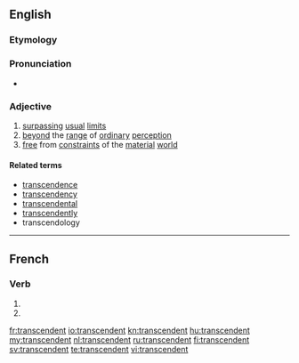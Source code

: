==English==
===Etymology===
{{suffix|transcend|ent}}

===Pronunciation===
* {{IPA|/tɹænˈsɛndɛnt/}}

===Adjective===
{{en-adj}}
# [[surpass]]ing [[usual]] [[limit]]s
# [[beyond]] the [[range]] of [[ordinary]] [[perception]]
# [[free]] from [[constraint]]s of the [[material]] [[world]]

====Related terms====
* [[transcendence]]
* [[transcendency]]
* [[transcendental]]
* [[transcendently]]
* transcendology

----

==French==
===Verb===
{{fr-verb-form}}
# {{conjugation of|transcender||3|p|pres|ind|lang=fr}}
# {{conjugation of|transcender||3|p|pres|sub|lang=fr}}
[[fr:transcendent]]
[[io:transcendent]]
[[kn:transcendent]]
[[hu:transcendent]]
[[my:transcendent]]
[[nl:transcendent]]
[[ru:transcendent]]
[[fi:transcendent]]
[[sv:transcendent]]
[[te:transcendent]]
[[vi:transcendent]]